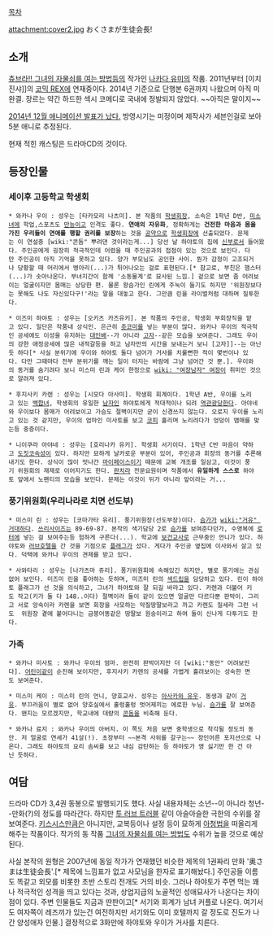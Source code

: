 [[목차]]

attachment:cover2.jpg
おくさまが生徒会長!

== 소개 ==
[[츄브라!!]],[[그녀의 자물쇠를 여는 방법]]등의 작가인 [[나카다 유미]]의 작품. 2011년부터 [이치진샤]]의 [[코믹 REX]]에 연재중이다. 2014년 기준으로 단행본 6권까지 나왔으며 아직 미완결. 장르는 약간 하드한 섹시 코메디로 국내에 정발되지 않았다. ~~아직은 말이지~~

[http://bbs2.ruliweb.daum.net/gaia/do/ruliweb/default/news/521/read?bbsId=G003&itemId=15&articleId=1622645 2014년 12월 애니메이션 발표가 났다.] 방영시기는 미정이며 제작사가 세븐인걸로 보아 5분 애니로 추정된다.

현재 적힌 캐스팅은 드라마CD의 것이다.

== 등장인물 ==
=== 세이후 고등학교 학생회 ===
 * 와카나 우이 : 성우는 [타카모리 나츠미]. 본 작품의 [[학생회장]], 소속은 1학년 D반, [[미소녀]]에 학업,스포츠도 [[만능]]이고 인격도 좋다. '''연애의 자유화''', 정확하게는 '''건전한 마음과 몸을 가진 우리들이 연애를 행할 권리를 보장'''하는 것을 [[공약]]으로 [[학생회장]]에 선출되었다. 문제는 이 연설중 [wiki:"콘돔" 뿌려댄 것이라는게...] 당선 날 하야토의 집에 [[신부]]로서 들어왔다. 주인공에게 굉장히 적극적인데 어렸을 때 주인공과의 접점이 있는 것으로 보인다. 다만 주인공이 아직 기억을 못하고 있다. 양가 부모님도 공인한 사이. 뭔가 감정이 고조되거나 당황할 때 머리에서 병아리(...)가 튀어나오는 걸로 표현된다.[* 참고로, 부친은 햄스터(...)가 솟아나온다. 부녀지간이 함께 '소동물계'로 묘사된 느낌.] 겉으로 보면 좀 어려보이는 얼굴이지만 몸매는 상당한 편. 물론 왕슴가인 린에게 주눅이 들기도 하지만 '위원장보다는 못해도 나도 자신있다구!'라는 말을 대놓고 한다. 그만큼 린을 라이벌처럼 대하며 질투한다.

 * 이즈미 하야토 : 성우는 [오키츠 카즈유키]. 본 작품의 주인공, 학생회 부회장직을 맡고 있다. 일단은 작품내 상식인. 은근히 [[츳코미]]를 넣는 부분이 많다. 와카나 우이의 적극적인 공세에도 이성을 유지하는 [[대인배]]--가 아니라 [[고자]]--같은 모습을 보여준다. 그래도 우이의 강한 애정공세에 많은 내적갈등을 하고 남자만의 시간을 보내는거 보니 [고자]]--는 아닌듯 하다[* 사실 분위기에 우이와 하야토 둘다 넘어가 거사를 치룰뻔한 적이 몇번이나 있다. 다만 그때마다 전부 분위기를 깨는 일이 터지는 바람에 그냥 넘어간 것 뿐.]. 우이와의 동거를 숨기려다 보니 미스미 린과 케이 한정으로 [[wiki: "여장남자" 여장]]이 취미인 것으로 알려져 있다.

 * 후지사키 카렌 : 성우는 [시모다 아사미]. 학생회 회계이다. 1학년 A반, 우이를 노리고 있는 [[백합]]녀, 학생회의 유일한 [[남자]]인 하야토에게 적대적이나 되려 [[역관광]]당한다. 아야네와 우이보다 몸매가 어려보이고 가슴도 절벽이지만 굳이 신경쓰지 않는다. 오로지 우이를 노리고 있는 것 같지만, 우이의 엄마인 미사토를 보고 [[코피]] 흘리며 노리려다가 엉덩이 맴매를 맞는등 중증이다.

 * 니이쿠라 아야네 : 성우는 [호리나카 유키]. 학생회 서기이다. 1학년 C반 마음이 약하고 [[도짓코]]속성이 있다. 하지만 묘하게 날카로운 부분이 있어, 주인공과 회장의 동거를 추론해내기도 한다. 상식이 많이 엇나간 [[마이페이스]]이기 때문에 교복 개조를 일삼고, 이것이 풍기 위원회의 재제로 이어지기도 한다. [[판치라]] 전문요원이며 작품에서 '''유일하게 스스로''' 하야토 앞에서 노팬티의 모습을 보인다. 문제는 이것이 뒤가 아니라 앞이라는 거...
=== 풍기위원회(우리나라로 치면 선도부) ===
 * 미스미 린 : 성우는 [코마가타 유리]. 풍기위원장(선도부장)이다. [[슴가]]가 [[wiki:"거유" 거대]]하다. [[쓰리사이즈]]는 89-69-87. 본작의 색기담당 2로 [[슴가]]를 보여준다던가, 수영복에 [[로터]]에 넣는 걸 보여주는등 험하게 구른다(...). 학교에 [[보건교사]]로 근무중인 언니가 있다. 하야토와 [[러브호텔]]을 간 것을 기점으로 [[플래그]]가 섰다. 게다가 주인공 옆집에 이사와서 살고 있다. 덕택에 와카나 우이의 견제를 받고 있다.

 * 사와타리 : 성우는 [나가츠마 쥬리]. 풍기위원회에 속해있긴 하지만, 별로 풍기에는 관심없어 보인다. 미즈미 린을 좋아하는 듯하며, 미즈미 린의 [[섹드립]]을 담당하고 있다. 린이 하야토 플래그가 선 것을 의식하고, 그녀가 하야토와 잘 되길 바라고 있다. 카렌과 더불어 키도 작고(키가 둘 다 148..이다) 절벽이라 둘이 같이 있으면 얼굴만 다르다뿐 판박이. 그리고 서로 앙숙이라 카렌을 보면 회장을 사모하는 악질땅딸보라고 까고 카렌도 질세라 그런 너도  위원장 곁에 붙어다니는 금붕어똥같은 땅딸보 원숭이라고 하여 둘이 신나게 다투기도 한다.
=== 가족 === 
 * 와카나 미사토 : 와카나 우이의 엄마. 완전히 판박이지만 더 [wiki:"동안" 어려보인다]. [[어린이]]같이 순진해 보이지만, 후지사키 카렌의 공세를 가볍게 흘려보이는 성숙한 면도 보여준다.

 * 미스미 케이 : 미스미 린의 언니, 양호교사. 성우는 [[아사카와 유우]]. 동생과 같이 [[거유]]. 부끄러움이 별로 없어 양호실에서 훌렁훌렁 벗어제끼는 에로한 누님. [[슴가]]를 잘 보여준다. 왠지는 모르겠지만, 학교내에 대량의 [[콘돔]]을 비축해 둔다.

 * 와카나 료지 : 와카나 우이의 아버지. 이 쪽도 처음 보면 중학생으로 착각될 정도의 동안. 저 얼굴로 연세가 41살(!). 초장부터 ~~본격 사위를 갈구는~~ 장인어른 포지션으로 나온다. 그래도 하야토의 요리 솜씨를 보고 내심 감탄하는 등 하야토가 영 싫기만 한 건 아닌 듯하다. 
== 여담 ==
드라마 CD가 3,4권 동봉으로 발행되기도 했다. 사실 내용자체는 소년--이 아니라 청년--만화(?)의 정도를 따라간다. 하지만 [[투 러브 트러블]] 같이 아슬아슬한 극한의 수위를 잘 보여준다. [[키스시스]]만큼은 아니지만, 교복등이나 설정 등이 묘하게 [[아청법]]을 떠올리게 해주는 작품이다. 작가의 동 작품 [[그녀의 자물쇠를 여는 방법]]도 수위가 높을 것으로 예상된다. 

사실 본작의 원형은 2007년에 동일 작가가 연재했던 비슷한 제목의 1권짜리 만화 '奥さまは生徒会長'.[* 제목에 느낌표가 없고 사모님을 한자로 표기해놨다.] 주인공들 이름도 똑같고 외모를 비롯한 초반 스토리 전개도 거의 비슷. 그러나 하야토가 주면 먹는 꽤나 적극적인 성격을 띄고 있다는 것과, 상업지급의 노골적인 성애묘사가 나온다는 차이점이 있다. 주변 인물들도 지금과 딴판이고[* 서기와 회계가 남녀 커플로 나온다. 여기서도 여자쪽이 레즈끼가 있는건 여전하지만 서기와도 이미 호텔까지 갈 정도로 진도가 나간 양성애자 인물.] 결정적으로 3화만에 하야토와 우이가 거사를 치른다.
